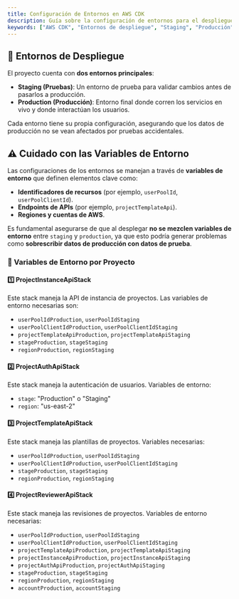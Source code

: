 ```yaml
---
title: Configuración de Entornos en AWS CDK
description: Guía sobre la configuración de entornos para el despliegue en AWS CDK.
keywords: ["AWS CDK", "Entornos de despliegue", "Staging", "Producción"]
---
```


## 📌 Entornos de Despliegue

El proyecto cuenta con **dos entornos principales**:

- **Staging (Pruebas)**: Un entorno de prueba para validar cambios antes de pasarlos a producción.
- **Production (Producción)**: Entorno final donde corren los servicios en vivo y donde interactúan los usuarios.

Cada entorno tiene su propia configuración, asegurando que los datos de producción no se vean afectados por pruebas accidentales.

## ⚠️ Cuidado con las Variables de Entorno

Las configuraciones de los entornos se manejan a través de **variables de entorno** que definen elementos clave como:

- **Identificadores de recursos** (por ejemplo, `userPoolId`, `userPoolClientId`).
- **Endpoints de APIs** (por ejemplo, `projectTemplateApi`).
- **Regiones y cuentas de AWS**.

Es fundamental asegurarse de que al desplegar **no se mezclen variables de entorno** entre `staging` y `production`, ya que esto podría generar problemas como **sobrescribir datos de producción con datos de prueba**.

### 🔹 Variables de Entorno por Proyecto

#### 1️⃣ **ProjectInstanceApiStack**

Este stack maneja la API de instancia de proyectos. Las variables de entorno necesarias son:

- `userPoolIdProduction`, `userPoolIdStaging`
- `userPoolClientIdProduction`, `userPoolClientIdStaging`
- `projectTemplateApiProduction`, `projectTemplateApiStaging`
- `stageProduction`, `stageStaging`
- `regionProduction`, `regionStaging`

#### 2️⃣ **ProjectAuthApiStack**

Este stack maneja la autenticación de usuarios. Variables de entorno:

- `stage`: "Production" o "Staging"
- `region`: "us-east-2"

#### 3️⃣ **ProjectTemplateApiStack**

Este stack maneja las plantillas de proyectos. Variables necesarias:

- `userPoolIdProduction`, `userPoolIdStaging`
- `userPoolClientIdProduction`, `userPoolClientIdStaging`
- `stageProduction`, `stageStaging`
- `regionProduction`, `regionStaging`

#### 4️⃣ **ProjectReviewerApiStack**

Este stack maneja las revisiones de proyectos. Variables de entorno necesarias:

- `userPoolIdProduction`, `userPoolIdStaging`
- `userPoolClientIdProduction`, `userPoolClientIdStaging`
- `projectTemplateApiProduction`, `projectTemplateApiStaging`
- `projectInstanceApiProduction`, `projectInstanceApiStaging`
- `projectAuthApiProduction`, `projectAuthApiStaging`
- `stageProduction`, `stageStaging`
- `regionProduction`, `regionStaging`
- `accountProduction`, `accountStaging`
